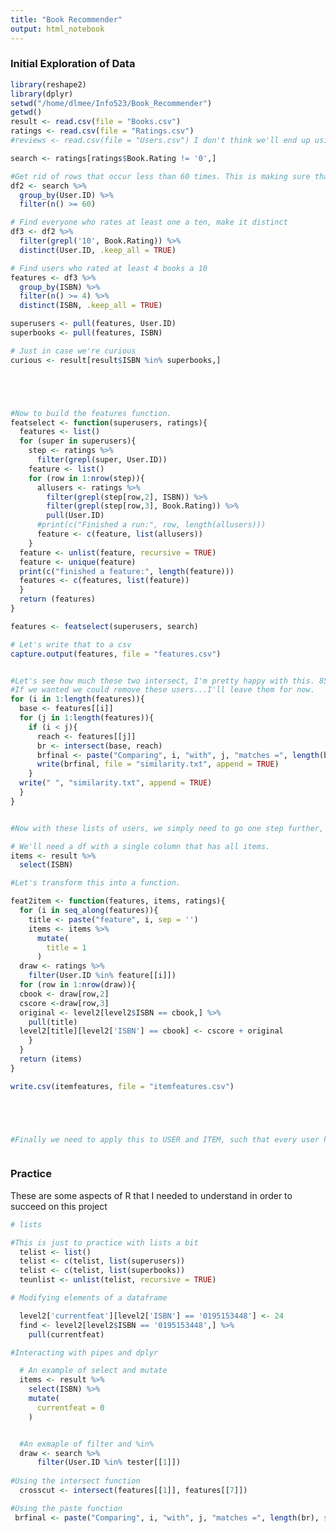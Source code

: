 ```yaml
---
title: "Book Recommender"
output: html_notebook
---
```


### Initial Exploration of Data

```r
library(reshape2)
library(dplyr)
setwd("/home/dlmee/Info523/Book_Recommender")
getwd()
result <- read.csv(file = "Books.csv")
ratings <- read.csv(file = "Ratings.csv")
#reviews <- read.csv(file = "Users.csv") I don't think we'll end up using this. 

search <- ratings[ratings$Book.Rating != '0',]

#Get rid of rows that occur less than 60 times. This is making sure that we're only getting reviewers who consistently review. 
df2 <- search %>%
  group_by(User.ID) %>%
  filter(n() >= 60)

# Find everyone who rates at least one a ten, make it distinct
df3 <- df2 %>%
  filter(grepl('10', Book.Rating)) %>%
  distinct(User.ID, .keep_all = TRUE)

# Find users who rated at least 4 books a 10
features <- df3 %>%
  group_by(ISBN) %>%
  filter(n() >= 4) %>%
  distinct(ISBN, .keep_all = TRUE)

superusers <- pull(features, User.ID)
superbooks <- pull(features, ISBN)

# Just in case we're curious
curious <- result[result$ISBN %in% superbooks,]





#Now to build the features function. 
featselect <- function(superusers, ratings){
  features <- list()
  for (super in superusers){
    step <- ratings %>%
      filter(grepl(super, User.ID))
    feature <- list()
    for (row in 1:nrow(step)){
      allusers <- ratings %>%
        filter(grepl(step[row,2], ISBN)) %>%
        filter(grepl(step[row,3], Book.Rating)) %>%
        pull(User.ID)
      #print(c("Finished a run:", row, length(allusers)))
      feature <- c(feature, list(allusers))
    }
  feature <- unlist(feature, recursive = TRUE)
  feature <- unique(feature)
  print(c("finished a feature:", length(feature)))
  features <- c(features, list(feature))
  }
  return (features)
}

features <- featselect(superusers, search)

# Let's write that to a csv
capture.output(features, file = "features.csv")


#Let's see how much these two intersect, I'm pretty happy with this. 85 overlap between collectively 1600 in a pair, fairly distinct.
#If we wanted we could remove these users...I'll leave them for now. 
for (i in 1:length(features)){
  base <- features[[i]]
  for (j in 1:length(features)){
    if (i < j){
      reach <- features[[j]]
      br <- intersect(base, reach)
      brfinal <- paste("Comparing", i, "with", j, "matches =", length(br), sep = ' ')
      write(brfinal, file = "similarity.txt", append = TRUE)
    }
  write(" ", "similarity.txt", append = TRUE)
  }
}


#Now with these lists of users, we simply need to go one step further, and add their scores to a row, so we have pairs of ISBN and cumulative scores. These will be one step prior to our true features

# We'll need a df with a single column that has all items. 
items <- result %>%
  select(ISBN)

#Let's transform this into a function.

feat2item <- function(features, items, ratings){
  for (i in seq_along(features)){
    title <- paste("feature", i, sep = '')
    items <- items %>%
      mutate(
        title = 1
      )
  draw <- ratings %>%
    filter(User.ID %in% feature[[i]])
  for (row in 1:nrow(draw)){
  cbook <- draw[row,2]
  cscore <-draw[row,3]
  original <- level2[level2$ISBN == cbook,] %>%
    pull(title)
  level2[title][level2['ISBN'] == cbook] <- cscore + original
    }
  }
  return (items)
}

write.csv(itemfeatures, file = "itemfeatures.csv")





#Finally we need to apply this to USER and ITEM, such that every user has each feature score, and every item has each feature score. This will be our true feature matrix.



```
### Practice
These are some aspects of R that I needed to understand in order to succeed on this project
```r
# lists

#This is just to practice with lists a bit
  telist <- list()
  telist <- c(telist, list(superusers))
  telist <- c(telist, list(superbooks))
  teunlist <- unlist(telist, recursive = TRUE)

# Modifying elements of a dataframe

  level2['currentfeat'][level2['ISBN'] == '0195153448'] <- 24
  find <- level2[level2$ISBN == '0195153448',] %>%
    pull(currentfeat)

#Interacting with pipes and dplyr

  # An example of select and mutate
  items <- result %>%
    select(ISBN) %>%
    mutate(
      currentfeat = 0
    )


  #An exmaple of filter and %in%
  draw <- search %>%
      filter(User.ID %in% tester[[1]])
  
#Using the intersect function
  crosscut <- intersect(features[[1]], features[[7]])

#Using the paste function
 brfinal <- paste("Comparing", i, "with", j, "matches =", length(br), sep = ' ')
```


